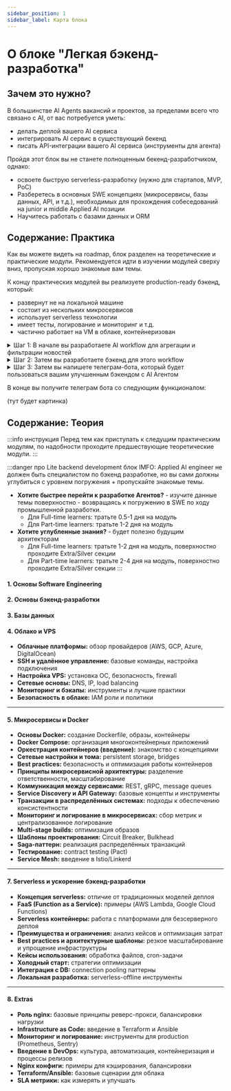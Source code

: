 ```yaml
---
sidebar_position: 1
sidebar_label: Карта блока
---
```


# О блоке "Легкая бэкенд-разработка"

## Зачем это нужно?

В большинстве AI Agents вакансий и проектов, за пределами всего что связано с AI, от вас потребуется уметь:
- делать деплой вашего AI сервиса
- интегрировать AI сервис в существующий бекенд
- писать API-интеграции вашего AI сервиса (инструменты для агента)

Пройдя этот блок вы не станете полноценным бекенд-разработчиком, однако:
- освоете быструю serverless-разработку (нужно для стартапов, MVP, PoC)
- Разберетесь в основных SWE концепциях (микросервисы, базы данных, API, и т.д.), необходимых для прохождения собеседований на junior и middle Applied AI позиции
- Научитесь работать с базами данных и ORM

## Содержание: Практика

Как вы можете видеть на roadmap, блок разделен на теоретические и практические модули. Рекомендуется идти в изучении модулей сверху вниз, пропуская хорошо знакомые вам темы.

К концу практических модулей вы реализуете production-ready бэкенд, который:
- развернут не на локальной машине
- состоит из нескольких микросервисов
- использует serverless технологии
- имеет тесты, логирование и мониторинг и т.д.
- частично работает на VM в облаке, контейнеризован

<details>
<summary>Шаг 1: В начале вы разработаете AI workflow для агрегации и фильтрации новостей</summary>

```mermaid
flowchart
    subgraph AI Workflow
        Start[User Data] --> User_query_1[Запрос 1]
        Start --> User_query_2[Запрос 2]
        Start --> User_query_n[Запрос n]
        User_query_1 --> News_on_topic_1[Новости по теме 1]
        User_query_2 --> News_on_topic_2[Новости по теме 2]
        User_query_n --> News_on_topic_n[Новости по теме n]
        News_on_topic_1 --> Filtering_1[Фильтрация 1]
        News_on_topic_2 --> Filtering_2[Фильтрация 2]
        News_on_topic_n --> Filtering_n[Фильтрация n]
        Filtering_1 --> Summarization[Суммаризация]
        Filtering_2 --> Summarization
        Filtering_n --> Summarization
        Summarization --> End[Финальный ответ]
    end
```
</details>

<details>
<summary>Шаг 2: Затем вы разработаете бэкенд для этого workflow</summary>

```mermaid
graph TD

    subgraph SQLite
        Users
        Threads
        Messages
    end

    subgraph FastAPI
        Users_CRUD[User Create, Read, Update, Delete]
        run_last[Run in last thread]
        run_new[Run in new thread]
    end

    FastAPI --> SQLite

    USER[Abstract User] --> FastAPI
```
</details>

<details>
<summary>Шаг 3: Затем вы напишете телеграм-бота, который будет пользоваться вашим улучшенным бэкендом с AI Агентом</summary>

```mermaid
graph LR
    subgraph SL_DB[Neon]
        PostgreSQL
    end

    subgraph SLC[Serverless containers]
        API[FastAPI Server 1] --> PostgreSQL
        API2[FastAPI Server N] --> PostgreSQL
    end

    subgraph Cloud[Cloud Compute]
        subgraph VM[VM]
            subgraph DOCKER[Docker Engine]
                TGBOT[Telegram bot backend] <--> API
                TGBOT[Telegram bot backend] <--> API2
                DB[Deprecated local PostgreSQL]
            end
        end
    end
    

    Telegram[Telegram Client] <--> TGBOT
```
</details>

В конце вы получите телеграм бота со следующим функционалом:

(тут будет картинка)

## Содержание: Теория

:::info инструкция
Перед тем как приступать к следущим практическим модулям, по надобности проходите предшествующие теоретические модули.
:::

:::danger про Lite backend development блок
IMFO: Applied AI engineer не должен быть специалистом по бэкенд разработке, но вы сами должны углубиться с уровнем погружения + пропускайте знакомые темы.
- **Хотите быстрее перейти к разработке Агентов?** - изучите данные темы поверхностно - возвращаясь к погружению в SWE по ходу промышленной разработки.
    - Для Full-time learners: тратьте 0.5-1 дня на модуль
    - Для Part-time learners: тратьте 1-2 дня на модуль
- **Хотите углубленные знания?** - будет полезно будущим архитекторам
    - Для Full-time learners: тратьте 1-2 дня на модуль, поверхностно проходите Extra/Silver секции
    - Для Part-time learners: тратьте 2-4 дня на модуль, поверхностно проходите Extra/Silver секции
:::

#### 1. Основы Software Engineering  

#### 2. Основы бэкенд-разработки  

#### 3. Базы данных  

#### 4. Облако и VPS  
- **Облачные платформы:** обзор провайдеров (AWS, GCP, Azure, DigitalOcean)  
- **SSH и удалённое управление:** базовые команды, настройка подключения  
- **Настройка VPS:** установка ОС, безопасность, firewall  
- **Сетевые основы:** DNS, IP, load balancing  
- **Мониторинг и бэкапы:** инструменты и лучшие практики
- **Безопасность в облаке:** IAM роли и политики

---

#### 5. Микросервисы и Docker
- **Основы Docker:** создание Dockerfile, образы, контейнеры  
- **Docker Compose:** организация многоконтейнерных приложений  
- **Оркестрация контейнеров (введение):** знакомство с концепциями  
- **Сетевые настройки и тома:** persistent storage, bridges  
- **Best practices:** безопасность и оптимизация работы контейнеров  
- **Принципы микросервисной архитектуры:** разделение ответственности, масштабирование  
- **Коммуникация между сервисами:** REST, gRPC, message queues  
- **Service Discovery и API Gateway:** базовые концепты и инструменты  
- **Транзакции в распределённых системах:** подходы к обеспечению консистентности  
- **Мониторинг и логирование в микросервисах:** сбор метрик и централизованное логирование
- **Multi-stage builds:** оптимизация образов
- **Шаблоны проектирования:** Circuit Breaker, Bulkhead
- **Saga-паттерн:** реализация распределённых транзакций
- **Тестирование:** contract testing (Pact)
- **Service Mesh:** введение в Istio/Linkerd

---

#### 7. Serverless и ускорение бэкенд-разработки  
- **Концепция serverless:** отличие от традиционных моделей деплоя  
- **FaaS (Function as a Service):** примеры (AWS Lambda, Google Cloud Functions)  
- **Serverless контейнеры:** работа с платформами для безсерверного деплоя  
- **Преимущества и ограничения:** анализ кейсов и оптимизация затрат  
- **Best practices и архитектурные шаблоны:** резкое масштабирование и упрощение инфраструктуры
- **Кейсы использования:** обработка файлов, cron-задачи
- **Холодный старт:** стратегии оптимизации
- **Интеграция с DB:** connection pooling паттерны
- **Локальная разработка:** serverless-offline инструменты

---

#### 8. Extras  
- **Роль nginx:** базовые принципы реверс-прокси, балансировки нагрузки  
- **Infrastructure as Code:** введение в Terraform и Ansible  
- **Мониторинг и логирование:** инструменты для production (Prometheus, Sentry)  
- **Введение в DevOps:** культура, автоматизация, контейнеризация и процессы релизов
- **Nginx конфиги:** примеры для кэширования, балансировки
- **Terraform/Ansible:** базовые сценарии для облака
- **SLA метрики:** как измерять и улучшать




